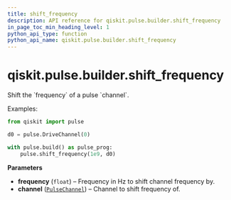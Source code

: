```yaml
---
title: shift_frequency
description: API reference for qiskit.pulse.builder.shift_frequency
in_page_toc_min_heading_level: 1
python_api_type: function
python_api_name: qiskit.pulse.builder.shift_frequency
---
```


<span id="qiskit-pulse-builder-shift-frequency" />

# qiskit.pulse.builder.shift\_frequency

<Function id="qiskit.pulse.builder.shift_frequency" github="https://github.com/qiskit/qiskit/tree/stable/0.16/qiskit/pulse/builder.py" signature="shift_frequency(frequency, channel)">
  Shift the `frequency` of a pulse `channel`.

  Examples:

  ```python
  from qiskit import pulse

  d0 = pulse.DriveChannel(0)

  with pulse.build() as pulse_prog:
      pulse.shift_frequency(1e9, d0)
  ```

  **Parameters**

  *   **frequency** (`float`) – Frequency in Hz to shift channel frequency by.
  *   **channel** ([`PulseChannel`](qiskit.pulse.channels#pulsechannel "qiskit.pulse.channels.PulseChannel")) – Channel to shift frequency of.
</Function>

